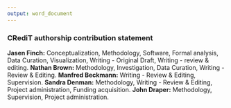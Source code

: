 ```yaml
---
output: word_document
---
```


### CRediT authorship contribution statement

**Jasen Finch:** Conceptualization, Methodology, Software, Formal analysis, Data Curation, Visualization, Writing - Original Draft, Writing - review & editing.
**Nathan Brown:** Methodology, Investigation, Data Curation, Writing - Review & Editing. 
**Manfred Beckmann:** Writing - Review & Editing, Supervision.
**Sandra Denman:** Methodology, Writing - Review & Editing, Project administration, Funding acquisition.
**John Draper:** Methodology, Supervision, Project administration.
